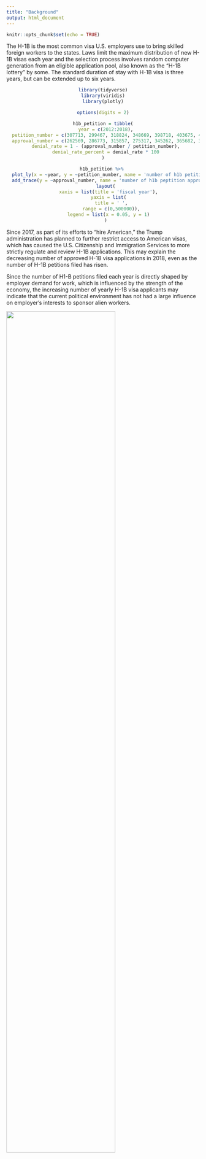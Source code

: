 ```yaml
---
title: "Background"
output: html_document
---
```


```r
knitr::opts_chunk$set(echo = TRUE)
```

The H-1B is the most common visa U.S. employers use to bring skilled foreign workers to the states. Laws limit the maximum distribution of new H-1B visas each year and the selection process involves random computer generation from an eligible application pool, also known as the “H-1B lottery” by some. The standard duration of stay with H-1B visa is three years, but can be extended up to six years. 

<center>

```r
library(tidyverse)
library(viridis)
library(plotly)

options(digits = 2)

h1b_petition = tibble(
  year = c(2012:2018),
  petition_number = c(307713, 299467, 318824, 348669, 398718, 403675, 418799),
  approval_number = c(262569, 286773, 315857, 275317, 345262, 365682, 332358),
  denial_rate = 1 - (approval_number / petition_number),
  denial_rate_percent = denial_rate * 100
)

h1b_petition %>% 
  plot_ly(x = ~year, y = ~petition_number, name = 'number of h1b petition filed', type = 'scatter', mode = 'lines+markers') %>% 
  add_trace(y = ~approval_number, name = 'number of h1b peptition approved ', mode = 'lines+markers') %>% 
  layout(
    xaxis = list(title = 'fiscal year'),
    yaxis = list(
      title = ' ',
      range = c(0,500000)),
    legend = list(x = 0.05, y = 1)
  )

```

</center>

Since 2017, as part of its efforts to “hire American,” the Trump administration has planned to further restrict access to American visas, which has caused the U.S. Citizenship and Immigration Services to more strictly regulate and review H-1B applications. This may explain the decreasing number of approved H-1B visa applications in 2018, even as the number of H-1B petitions filed has risen. 

Since the number of H1-B petitions filed each year is directly shaped by employer demand for work, which is influenced by the strength of the economy, the increasing number of yearly H-1B visa applicants may indicate that the current political environment has not had a large influence on employer's interests to sponsor alien workers.


<img src="./picture/Buy-American-Hire-American.jpg" style="width:75%">



